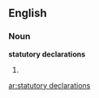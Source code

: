 ==English==

===Noun===
'''statutory declarations'''

# {{plural of|[[statutory declaration]]}}

[[ar:statutory declarations]]